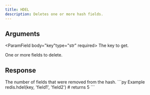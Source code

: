 ```yaml
---
title: HDEL
description: Deletes one or more hash fields.
---
```



## Arguments

<ParamField body="key"type="str" required>
  The key to get.
</ParamField>

<ParamField body="fields" required>
  One or more fields to delete.
</ParamField>

## Response

<ResponseField  type="integer" required>
    The number of fields that were removed from the hash.
</ResponseField>

<RequestExample>
```py Example
redis.hdel(key, 'field1', 'field2')
# returns 5
```
</RequestExample>